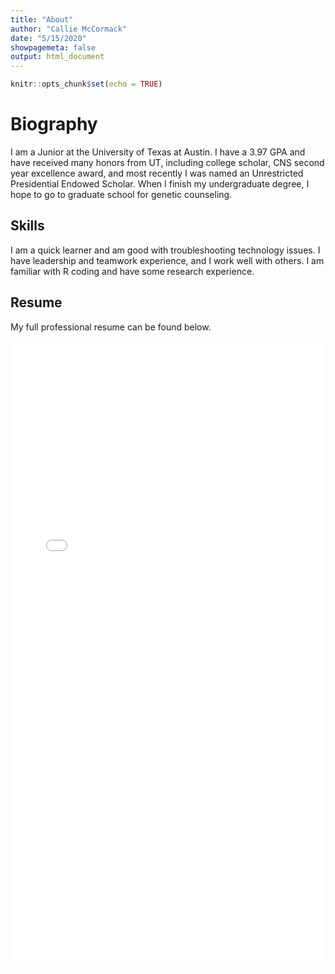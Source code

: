 ```yaml
---
title: "About"
author: "Callie McCormack"
date: "5/15/2020"
showpagemeta: false
output: html_document
---
```


```r
knitr::opts_chunk$set(echo = TRUE)
```

# Biography

I am a Junior at the University of Texas at Austin. I have a 3.97 GPA and have received many honors from UT, including college scholar, CNS second year excellence award, and most recently I was named an Unrestricted Presidential Endowed Scholar. When I finish my undergraduate degree, I hope to go to graduate school for genetic counseling. 

## Skills

I am a quick learner and am good with troubleshooting technology issues. I have leadership and teamwork experience, and I work well with others. I am familiar with R coding and have some research experience.

## Resume

My full professional resume can be found below. 

![](/./About_files/Resume.pdf){width=100% height=1000}

